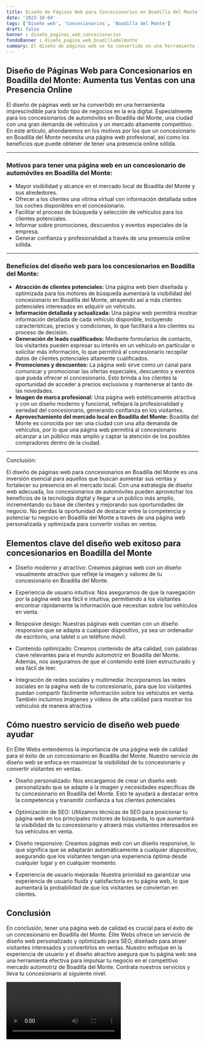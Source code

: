 ```yaml
---
title: Diseño de Páginas Web para Concesionarios en Boadilla del Monte
date: '2023-10-04'
tags: ['Diseño web', 'Concesionarios', 'Boadilla del Monte']
draft: false
banner : diseño_paginas_web_concesionarios
fondoBanner : diseño_pagina_web_boadilladelmonte
summary: El diseño de páginas web se ha convertido en una herramienta imprescindible para todo tipo de negocios en la era digital. Especialmente para los concesionarios de automóviles en Boadilla del Monte, una ciudad con una gran demanda de vehículos y un mercado altamente competitivo. En este artículo, ahondaremos en los motivos por los que un concesionario en Boadilla del Monte necesita una página web profesional, así como los beneficios que puede obtener de tener una presencia online sólida.
---
```


## **Diseño de Páginas Web para Concesionarios en Boadilla del Monte: Aumenta tus Ventas con una Presencia Online**

El diseño de páginas web se ha convertido en una herramienta imprescindible para todo tipo de negocios en la era digital. Especialmente para los concesionarios de automóviles en Boadilla del Monte, una ciudad con una gran demanda de vehículos y un mercado altamente competitivo. En este artículo, ahondaremos en los motivos por los que un concesionario en Boadilla del Monte necesita una página web profesional, así como los beneficios que puede obtener de tener una presencia online sólida.

---

### **Motivos para tener una página web en un concesionario de automóviles en Boadilla del Monte:**

- Mayor visibilidad y alcance en el mercado local de Boadilla del Monte y sus alrededores.
- Ofrecer a los clientes una vitrina virtual con información detallada sobre los coches disponibles en el concesionario.
- Facilitar el proceso de búsqueda y selección de vehículos para los clientes potenciales.
- Informar sobre promociones, descuentos y eventos especiales de la empresa.
- Generar confianza y profesionalidad a través de una presencia online sólida.

---

### **Beneficios del diseño web para los concesionarios en Boadilla del Monte:**

- **Atracción de clientes potenciales:** Una página web bien diseñada y optimizada para los motores de búsqueda aumentará la visibilidad del concesionario en Boadilla del Monte, atrayendo así a más clientes potenciales interesados en adquirir un vehículo.
- **Información detallada y actualizada:** Una página web permitirá mostrar información detallada de cada vehículo disponible, incluyendo características, precios y condiciones, lo que facilitará a los clientes su proceso de decisión.
- **Generación de leads cualificados:** Mediante formularios de contacto, los visitantes pueden expresar su interés en un vehículo en particular o solicitar más información, lo que permitirá al concesionario recopilar datos de clientes potenciales altamente cualificados.
- **Promociones y descuentos:** La página web sirve como un canal para comunicar y promocionar las ofertas especiales, descuentos y eventos que pueda ofrecer el concesionario. Esto brinda a los clientes la oportunidad de acceder a precios exclusivos y mantenerse al tanto de las novedades.
- **Imagen de marca profesional:** Una página web estéticamente atractiva y con un diseño moderno y funcional, reflejará la profesionalidad y seriedad del concesionario, generando confianza en los visitantes.
- **Aprovechamiento del mercado local en Boadilla del Monte:** Boadilla del Monte es conocida por ser una ciudad con una alta demanda de vehículos, por lo que una página web permitirá al concesionario alcanzar a un público más amplio y captar la atención de los posibles compradores dentro de la ciudad.

---

Conclusión:

El diseño de páginas web para concesionarios en Boadilla del Monte es una inversión esencial para aquellos que buscan aumentar sus ventas y fortalecer su presencia en el mercado local. Con una estrategia de diseño web adecuada, los concesionarios de automóviles pueden aprovechar los beneficios de la tecnología digital y llegar a un público más amplio, incrementando su base de clientes y mejorando sus oportunidades de negocio. No pierdas la oportunidad de destacar entre la competencia y potenciar tu negocio en Boadilla del Monte a través de una página web personalizada y optimizada para convertir visitas en ventas.

<GifSeo />

<Cta />

## Elementos clave del diseño web exitoso para concesionarios en Boadilla del Monte

- Diseño moderno y atractivo: Creamos páginas web con un diseño visualmente atractivo que refleje la imagen y valores de tu concesionario en Boadilla del Monte.

- Experiencia de usuario intuitiva: Nos aseguramos de que la navegación por la página web sea fácil e intuitiva, permitiendo a los visitantes encontrar rápidamente la información que necesitan sobre los vehículos en venta.

- Resposive design: Nuestras páginas web cuentan con un diseño responsive que se adapta a cualquier dispositivo, ya sea un ordenador de escritorio, una tablet o un teléfono móvil. 

- Contenido optimizado: Creamos contenido de alta calidad, con palabras clave relevantes para el mundo automotriz en Boadilla del Monte. Además, nos aseguramos de que el contenido esté bien estructurado y sea fácil de leer.

- Integración de redes sociales y multimedia: Incorporamos las redes sociales en la página web de tu concesionario, para que los visitantes puedan compartir fácilmente información sobre los vehículos en venta. También incluimos imágenes y videos de alta calidad para mostrar los vehículos de manera atractiva.

## Cómo nuestro servicio de diseño web puede ayudar

En Élite Webs entendemos la importancia de una página web de calidad para el éxito de un concesionario en Boadilla del Monte. Nuestro servicio de diseño web se enfoca en maximizar la visibilidad de tu concesionario y convertir visitantes en ventas.

- Diseño personalizado: Nos encargamos de crear un diseño web personalizado que se adapte a la imagen y necesidades específicas de tu concesionario en Boadilla del Monte. Esto te ayudará a destacar entre la competencia y transmitir confianza a tus clientes potenciales.

- Optimización de SEO: Utilizamos técnicas de SEO para posicionar tu página web en los principales motores de búsqueda, lo que aumentará la visibilidad de tu concesionario y atraerá más visitantes interesados en tus vehículos en venta.

- Diseño responsive: Creamos páginas web con un diseño responsive, lo que significa que se adaptarán automáticamente a cualquier dispositivo, asegurando que los visitantes tengan una experiencia óptima desde cualquier lugar y en cualquier momento.

- Experiencia de usuario mejorada: Nuestra prioridad es garantizar una experiencia de usuario fluida y satisfactoria en tu página web, lo que aumentará la probabilidad de que los visitantes se conviertan en clientes.

## Conclusión

En conclusión, tener una página web de calidad es crucial para el éxito de un concesionario en Boadilla del Monte. Élite Webs ofrece un servicio de diseño web personalizado y optimizado para SEO, diseñado para atraer visitantes interesados y convertirlos en ventas. Nuestro enfoque en la experiencia de usuario y el diseño atractivo asegura que tu página web sea una herramienta efectiva para impulsar tu negocio en el competitivo mercado automotriz de Boadilla del Monte. Contrata nuestros servicios y lleva tu concesionario al siguiente nivel.

<Video />

<CtaBot job='Concesionarios' city='Boadilla del Monte'/>

<Gmaps query='Boadilla del Monte+españa+maps' />